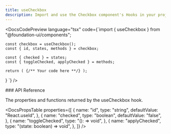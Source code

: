 ```yaml
---
title: useCheckbox
description: Import and use the Checkbox component's Hooks in your project.
---
```


<DocsCodePreview
  language="tsx"
  code={`import { useCheckbox } from "@foundation-ui/components";

    const checkbox = useCheckbox();
    const { id, states, methods } = checkbox;

    const { checked } = states;
    const { toggleChecked, applyChecked } = methods;

    return ( {/** Your code here **/} );

}
`} />

<DocsSection className="m-y-large-10">
### API Reference

<DocsTextBlock>
  <p>The properties and functions returned by the useCheckbox hook.</p>
</DocsTextBlock>

</DocsSection>

<DocsPropsTable
  properties={[
    {
      name: "id",
      type: "string",
      defaultValue: "React.useId",
    },
    {
      name: "checked",
      type: "boolean",
      defaultValue: "false",
    },
    {
      name: "toggleChecked",
      type: "(): => void",
    },
    {
      name: "applyChecked",
      type: "(state: boolean) => void",
    },
  ]}
/>

<DocsFooter
  prev="/docs/components-hooks/use-accordion"
  next="/docs/components-hooks/use-collapsible"
/>

